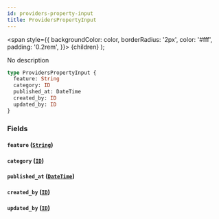 ```yaml
---
id: providers-property-input
title: ProvidersPropertyInput
---
```


<span
style={{
      backgroundColor: color,
      borderRadius: '2px',
      color: '#fff',
      padding: '0.2rem',
    }}>
{children}
</span>
);

No description

```graphql
type ProvidersPropertyInput {
  feature: String
  category: ID
  published_at: DateTime
  created_by: ID
  updated_by: ID
}
```

### Fields

#### `feature` ([`String`](/v1/scalars/string))

#### `category` ([`ID`](/v1/scalars/id))

#### `published_at` ([`DateTime`](/v1/scalars/date-time))

#### `created_by` ([`ID`](/v1/scalars/id))

#### `updated_by` ([`ID`](/v1/scalars/id))

